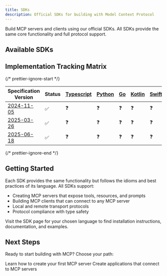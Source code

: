 ```yaml
---
title: SDKs
description: Official SDKs for building with Model Context Protocol
---
```


Build MCP servers and clients using our official SDKs. All SDKs provide the same core functionality and full protocol support.

## Available SDKs

<CardGroup cols={3}>
  <Card
    title="TypeScript"
    icon="square-js"
    href="https://github.com/modelcontextprotocol/typescript-sdk"
  />
  <Card
    title="Python"
    icon="python"
    href="https://github.com/modelcontextprotocol/python-sdk"
  />
  <Card
    title="Go"
    icon="golang"
    href="https://github.com/modelcontextprotocol/go-sdk"
  />
  <Card
    title="Kotlin"
    icon="square-k"
    href="https://github.com/modelcontextprotocol/kotlin-sdk"
  />
  <Card
    title="Swift"
    icon="swift"
    href="https://github.com/modelcontextprotocol/swift-sdk"
  />
  <Card
    title="Java"
    icon="java"
    href="https://github.com/modelcontextprotocol/java-sdk"
  />
  <Card
    title="C#"
    icon="square-c"
    href="https://github.com/modelcontextprotocol/csharp-sdk"
  />
  <Card
    title="Ruby"
    icon="gem"
    href="https://github.com/modelcontextprotocol/ruby-sdk"
  />
  <Card
    title="Rust"
    icon="rust"
    href="https://github.com/modelcontextprotocol/rust-sdk"
  />
  <Card
    title="PHP"
    icon="php"
    href="https://github.com/modelcontextprotocol/php-sdk"
  />
</CardGroup>

## Implementation Tracking Matrix

<div id="implementation-tracking-matrix-wrapper">

{/* prettier-ignore-start */}

| Specification Version    	|  Status 	| [Typescript] 	| [Python] 	| [Go] 	| [Kotlin] 	| [Swift] 	| [Java] 	| [C#] 	| [Ruby] 	| [Rust] 	|
|--------------------------	|----------	|--------------	|----------	|------	|----------	|---------	|--------	|------	|--------	|--------	|
| [2024-11-05][2024-11-05] 	| ✅        	| ❓            	| ❓        	| ❓    	| ❓        	| ❓       	| ❓      	| ❓    	| ❓      	| ❓      	|
| [2025-03-26][2025-03-26] 	| ✅        	| ❓            	| ❓        	| ❓    	| ❓        	| ❓       	| ❓      	| ❓    	| ❓      	| ❓      	|
| [2025-06-18][2025-06-18] 	| ✅        	| ❓            	| ❓        	| ❓    	| ❓        	| ❓       	| ❓      	| ❓    	| ❓      	| ❓      	|

{/* prettier-ignore-end */}

[Typescript]: https://github.com/modelcontextprotocol/typescript-sdk
[Python]: https://github.com/modelcontextprotocol/python-sdk
[Go]: https://github.com/modelcontextprotocol/go-sdk
[Kotlin]: https://github.com/modelcontextprotocol/kotlin-sdk
[Swift]: https://github.com/modelcontextprotocol/swift-sdk
[Java]: https://github.com/modelcontextprotocol/java-sdk
[C#]: https://github.com/modelcontextprotocol/csharp-sdk
[Ruby]: https://github.com/modelcontextprotocol/ruby-sdk
[Rust]: https://github.com/modelcontextprotocol/rust-sdk
[2024-11-05]: /specification/2024-11-05
[2025-03-26]: /specification/2025-03-26
[2025-06-18]: /specification/2025-06-18

</div>

## Getting Started

Each SDK provides the same functionality but follows the idioms and best practices of its language. All SDKs support:

- Creating MCP servers that expose tools, resources, and prompts
- Building MCP clients that can connect to any MCP server
- Local and remote transport protocols
- Protocol compliance with type safety

Visit the SDK page for your chosen language to find installation instructions, documentation, and examples.

## Next Steps

Ready to start building with MCP? Choose your path:

<CardGroup cols={2}>
  <Card title="Build a Server" icon="server" href="/docs/develop/build-server">
    Learn how to create your first MCP server
  </Card>
  <Card
    title="Build a Client"
    icon="computer"
    href="/docs/develop/build-client"
  >
    Create applications that connect to MCP servers
  </Card>
</CardGroup>
